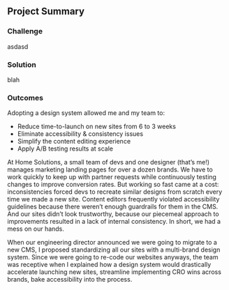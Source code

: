 
<section className='summary-card'>
    <h2 className='visually-hidden'>Project Summary</h2>
    <h3>Challenge</h3>
    <p>asdasd</p>
    <h3>Solution</h3>
    <p>blah</p>
    <h3>Outcomes</h3>
    <p>Adopting a design system allowed me and my team to:</p>
    <ul>
        <li>Reduce time-to-launch on new sites from 6 to 3 weeks</li>
        <li>Eliminate accessibility & consistency issues</li>
        <li>Simplify the content editing experience</li>
        <li>Apply A/B testing results at scale</li>
    </ul>
</section>

<H2group eyebrow="Case study:" heading="Multi-Site Design System" />

At Home Solutions, a small team of devs and one designer (that’s me!) manages marketing landing pages for over a dozen brands. We have to work quickly to keep up with partner requests while continuously testing changes to improve conversion rates. But working so fast came at a cost: inconsistencies forced devs to recreate similar designs from scratch every time we made a new site. Content editors frequently violated accessibility guidelines because there weren’t enough guardrails for them in the CMS. And our sites didn’t look trustworthy, because our piecemeal approach to improvements resulted in a lack of internal consistency. In short, we had a mess on our hands.

When our engineering director announced we were going to migrate to a new CMS, I proposed standardizing all our sites with a multi-brand design system. Since we were going to re-code our websites anyways, the team was receptive when I explained how a design system would drastically accelerate launching new sites, streamline implementing CRO wins across brands, bake accessibility into the process.
